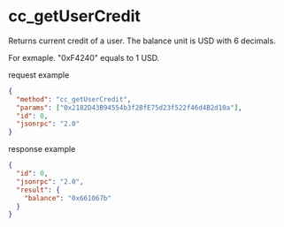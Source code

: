 # cc_getUserCredit

Returns current credit of a user. The balance unit is USD with 6 decimals.

For exmaple. "0xF4240" equals to 1 USD.

request example
```json
{
  "method": "cc_getUserCredit",
  "params": ["0x2182D43B94554b3f2BfE75d23f522f46d4B2d10a"],
  "id": 0,
  "jsonrpc": "2.0"
}
```

response example
```json
{
  "id": 0,
  "jsonrpc": "2.0",
  "result": {
    "balance": "0x661067b"
  }
}
```
